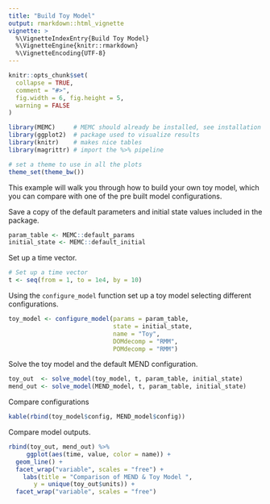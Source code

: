 ```yaml
---
title: "Build Toy Model"
output: rmarkdown::html_vignette
vignette: >
  %\VignetteIndexEntry{Build Toy Model}
  %\VignetteEngine{knitr::rmarkdown}
  %\VignetteEncoding{UTF-8}
---
```


```r
knitr::opts_chunk$set(
  collapse = TRUE,
  comment = "#>", 
  fig.width = 6, fig.height = 5, 
  warning = FALSE
)
```

```r
library(MEMC)     # MEMC should already be installed, see installation instructions. 
library(ggplot2)  # package used to visualize results 
library(knitr)    # makes nice tables
library(magrittr) # import the %>% pipeline

# set a theme to use in all the plots
theme_set(theme_bw()) 
```

This example will walk you through how to build your own toy model, which you can compare with one of the pre built model configurations. 

Save a copy of the default parameters and initial state values included in the package.

```r
param_table <- MEMC::default_params
initial_state <- MEMC::default_initial
```

Set up a time vector. 
```r
# Set up a time vector 
t <- seq(from = 1, to = 1e4, by = 10)
```

Using the `configure_model` function set up a toy model selecting different configurations. 

```r
toy_model <- configure_model(params = param_table, 
                             state = initial_state, 
                             name = "Toy", 
                             DOMdecomp = "RMM", 
                             POMdecomp = "RMM")
```

Solve the toy model and the default MEND configuration. 
```r
toy_out  <- solve_model(toy_model, t, param_table, initial_state)
mend_out <- solve_model(MEND_model, t, param_table, initial_state)
```

Compare configurations 

```r
kable(rbind(toy_model$config, MEND_model$config))
```

Compare model outputs. 


```r
rbind(toy_out, mend_out) %>% 
     ggplot(aes(time, value, color = name)) + 
  geom_line() + 
  facet_wrap("variable", scales = "free") + 
    labs(title = "Comparison of MEND & Toy Model ", 
       y = unique(toy_out$units)) + 
  facet_wrap("variable", scales = "free")
```





